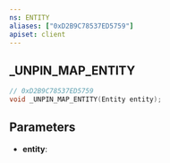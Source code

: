 ```yaml
---
ns: ENTITY
aliases: ["0xD2B9C78537ED5759"]
apiset: client
---
```

## _UNPIN_MAP_ENTITY

```c
// 0xD2B9C78537ED5759
void _UNPIN_MAP_ENTITY(Entity entity);
```


## Parameters
* **entity**: